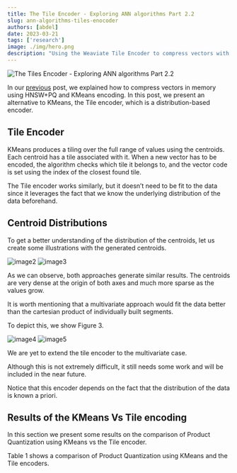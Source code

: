 ```yaml
---
title: The Tile Encoder - Exploring ANN algorithms Part 2.2
slug: ann-algorithms-tiles-enocoder
authors: [abdel]
date: 2023-03-21
tags: ['research']
image: ./img/hero.png
description: "Using the Weaviate Tile Encoder to compress vectors with Product Quantization."
---
```

![The Tiles Encoder - Exploring ANN algorithms Part 2.2](./img/hero.png)

<!---
This is a markdown blog post that explains the Tile encoder, an alternative to the KMeans encoder for compressing vectors with Product Quantization.
--->

In our [previous](/blog/ann-algorithms-hnsw-pq) post, we explained how to compress vectors in memory using HNSW+PQ and KMeans encoding. In this post, we present an alternative to KMeans, the Tile encoder, which is a distribution-based encoder.

<!---
The Tile encoder is an alternative to KMeans for compressing vectors with Product Quantization. It is a distribution-based encoder that doesn't need to be fit to the data, unlike KMeans.
--->

## Tile Encoder

KMeans produces a tiling over the full range of values using the centroids. Each centroid has a tile associated with it. When a new vector has to be encoded, the algorithm checks which tile it belongs to, and the vector code is set using the index of the closest found tile.

<!---
KMeans fits a tiling over the full range of values using the centroids. Each centroid has a tile associated with it. When a new vector has to be encoded, the algorithm checks which tile it belongs to, and the vector code is set using the index of the closest found tile.
--->

The Tile encoder works similarly, but it doesn’t need to be fit to the data since it leverages the fact that we know the underlying distribution of the data beforehand.

<!---
The Tile encoder works similarly, but it doesn’t need to be fit to the data since it leverages the fact that we know the underlying distribution of the data beforehand. This means that the Tile encoder can encode vectors more quickly than KMeans.
--->

## Centroid Distributions

To get a better understanding of the distribution of the centroids, let us create some illustrations with the generated centroids.

<!---
To get a better understanding of the distribution of the centroids, let us create some illustrations with the generated centroids. This will help us compare the distribution of centroids generated by KMeans and the Tile encoder.
--->

![image2](./img/image2.png)
![image3](./img/image3.png)

<!---
Fig. 2 shows the centroids generated by the KMeans and Tile encoders. Both charts show the cartesian product of the first two segments. Both encoders were fitted using 32 centroids. Above we show the centroids from KMeans. Below we show the centroids from Tile.
--->

As we can observe, both approaches generate similar results. The centroids are very dense at the origin of both axes and much more sparse as the values grow.

<!---
Both approaches generate similar results. The centroids are very dense at the origin of both axes and much more sparse as the values grow. This is because the data is more likely to be centered around the origin.
--->

It is worth mentioning that a multivariate approach would fit the data better than the cartesian product of individually built segments.

<!---
It is worth mentioning that a multivariate approach would fit the data better than the cartesian product of individually built segments. This is because the data is not independent across dimensions.
--->

To depict this, we show Figure 3.

<!---
To depict this, we show Figure 3. This figure shows the centroids generated by KMeans on the first segment including the first two dimensions. The encoder was fitted using 32 (above) and 256 (below) centroids. Centroids fit better the distribution of the data as opposed to using independent segments for each dimension when using enough centroids.
--->

![image4](./img/image4.png)
![image5](./img/image5.png)

<!---
Fig. 3 shows the centroids generated by KMeans on the first segment including the first two dimensions. The encoder was fitted using 32 (above) and 256 (below) centroids. Centroids fit better the distribution of the data as opposed to using independent segments for each dimension when using enough centroids.
--->

We are yet to extend the tile encoder to the multivariate case.

<!---
We are yet to extend the tile encoder to the multivariate case. This will allow the Tile encoder to fit the data better and improve the compression performance.
--->

Although this is not extremely difficult, it still needs some work and will be included in the near future.

<!---
Although this is not extremely difficult, it still needs some work and will be included in the near future. We have decided to publish this initial implementation so it can be tested with more data.
--->

Notice that this encoder depends on the fact that the distribution of the data is known a priori.

<!---
Notice that this encoder depends on the fact that the distribution of the data is known a priori. This means that you need to provide this information beforehand. Currently we support normal and lognormal distributions which are very common. If your data follows a different distribution, extending the code is very simple so do not hesitate to contact us.
--->

## Results of the KMeans Vs Tile encoding

In this section we present some results on the comparison of Product Quantization using KMeans vs the Tile encoder.

<!---
In this section we present some results on the comparison of Product Quantization using KMeans vs the Tile encoder. This will help us understand the performance and compression trade-offs between the two encoders.
--->

Table 1 shows a comparison of Product Quantization using KMeans and the Tile encoders.

<!---
Table 1 shows a comparison of Product Quantization using KMeans and the T
